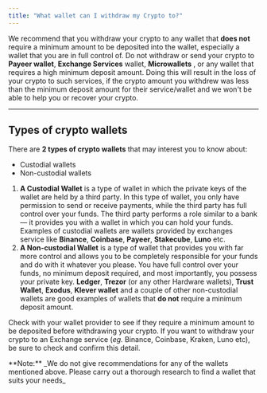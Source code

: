 ```yaml
---
title: "What wallet can I withdraw my Crypto to?"
---
```


We recommend that you withdraw your crypto to any wallet that **does not** require a minimum amount to be deposited into the wallet, especially a wallet that you are in full control of. Do not withdraw or send your crypto to **Payeer wallet**, **Exchange Services** wallet, **Microwallets** , or any wallet that requires a high minimum deposit amount. Doing this will result in the loss of your crypto to such services, if the crypto amount you withdrew was less than the minimum deposit amount for their service/wallet and we won't be able to help you or recover your crypto.

---

## Types of crypto wallets

There are **2 types of crypto wallets** that may interest you to know about:

- Custodial wallets
- Non-custodial wallets

1. **A Custodial Wallet** is a type of wallet in which the private keys of the wallet are held by a third party. In this type of wallet, you only have permission to send or receive payments, while the third party has full control over your funds. The third party performs a role similar to a bank — it provides you with a wallet in which you can hold your funds. Examples of custodial wallets are wallets provided by exchanges service like **Binance**, **Coinbase**, **Payeer**, **Stakecube**, **Luno** etc.
2. **A Non-custodial Wallet** is a type of wallet that provides you with far more control and allows you to be completely responsible for your funds and do with it whatever you please. You have full control over your funds, no minimum deposit required, and most importantly, you possess your private key. **Ledger**, **Trezor** (or any other Hardware wallets), **Trust Wallet**, **Exodus**, **Klever wallet** and a couple of other non-custodial wallets are good examples of wallets that **do not** require a minimum deposit amount.

Check with your wallet provider to see if they require a minimum amount to be deposited before withdrawing your crypto. If you want to withdraw your crypto to an Exchange service (_eg._ Binance, Coinbase, Kraken, Luno etc), be sure to check and confirm this detail.

<Note>
  **Note:** _We do not give recommendations for any of the wallets mentioned above. Please carry out a thorough research to find a wallet that suits your needs_
</Note>